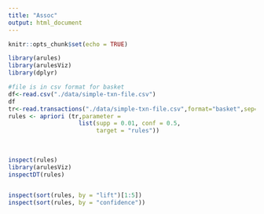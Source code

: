 ```yaml
---
title: "Assoc"
output: html_document
---
```


```r
knitr::opts_chunk$set(echo = TRUE)
```
```r
library(arules)
library(arulesViz)
library(dplyr)
```
```r
#file is in csv format for basket 
df<-read.csv("./data/simple-txn-file.csv")
df
tr<-read.transactions("./data/simple-txn-file.csv",format="basket",sep=",")
rules <- apriori (tr,parameter = 
                    list(supp = 0.01, conf = 0.5,
                         target = "rules"))
               
                  
                 
inspect(rules)
library(arulesViz)
inspectDT(rules)


inspect(sort(rules, by = "lift")[1:5])
inspect(sort(rules, by = "confidence"))

```

